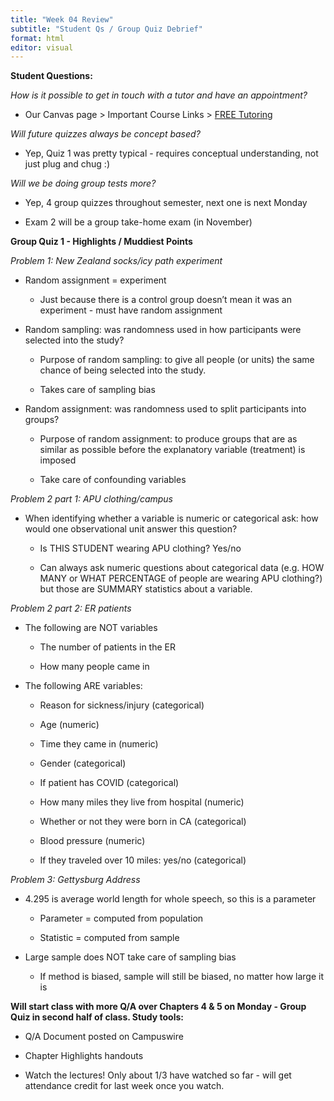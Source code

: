 ```yaml
---
title: "Week 04 Review"
subtitle: "Student Qs / Group Quiz Debrief"
format: html
editor: visual
---
```


**Student Questions:**

*How is it possible to get in touch with a tutor and have an appointment?*

-   Our Canvas page \> Important Course Links \> [FREE Tutoring](https://canvas.apu.edu/courses/42132/pages/free-tutoring)

*Will future quizzes always be concept based?*

-   Yep, Quiz 1 was pretty typical - requires conceptual understanding, not just plug and chug :)

*Will we be doing group tests more?*

-   Yep, 4 group quizzes throughout semester, next one is next Monday

-   Exam 2 will be a group take-home exam (in November)

**Group Quiz 1 - Highlights / Muddiest Points**

*Problem 1: New Zealand socks/icy path experiment*

-   Random assignment = experiment

    -   Just because there is a control group doesn't mean it was an experiment - must have random assignment

-   Random sampling: was randomness used in how participants were selected into the study?

    -   Purpose of random sampling: to give all people (or units) the same chance of being selected into the study.

    -   Takes care of sampling bias

-   Random assignment: was randomness used to split participants into groups?

    -   Purpose of random assignment: to produce groups that are as similar as possible before the explanatory variable (treatment) is imposed

    -   Take care of confounding variables

*Problem 2 part 1: APU clothing/campus*

-   When identifying whether a variable is numeric or categorical ask: how would one observational unit answer this question?

    -   Is THIS STUDENT wearing APU clothing? Yes/no

    -   Can always ask numeric questions about categorical data (e.g. HOW MANY or WHAT PERCENTAGE of people are wearing APU clothing?) but those are SUMMARY statistics about a variable.

*Problem 2 part 2: ER patients*

-   The following are NOT variables

    -   The number of patients in the ER

    -   How many people came in

-   The following ARE variables:

    -   Reason for sickness/injury (categorical)

    -   Age (numeric)

    -   Time they came in (numeric)

    -   Gender (categorical)

    -   If patient has COVID (categorical)

    -   How many miles they live from hospital (numeric)

    -   Whether or not they were born in CA (categorical)

    -   Blood pressure (numeric)

    -   If they traveled over 10 miles: yes/no (categorical)

*Problem 3: Gettysburg Address*

-   4.295 is average world length for whole speech, so this is a parameter

    -   Parameter = computed from population

    -   Statistic = computed from sample

-   Large sample does NOT take care of sampling bias

    -   If method is biased, sample will still be biased, no matter how large it is

**Will start class with more Q/A over Chapters 4 & 5 on Monday - Group Quiz in second half of class. Study tools:**

-   Q/A Document posted on Campuswire

-   Chapter Highlights handouts

-   Watch the lectures! Only about 1/3 have watched so far - will get attendance credit for last week once you watch.
